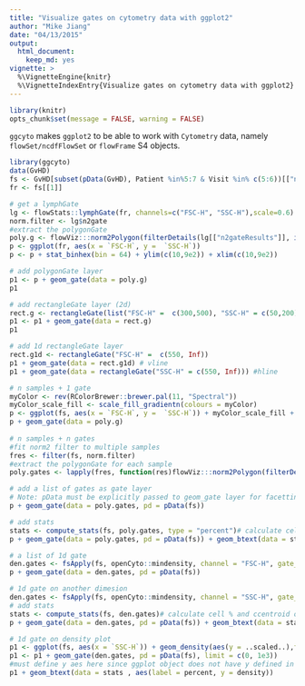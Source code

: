 ```yaml
---
title: "Visualize gates on cytometry data with ggplot2"
author: "Mike Jiang"
date: "04/13/2015"
output:
  html_document:
    keep_md: yes
vignette: >    
  %\VignetteEngine{knitr}
  %\VignetteIndexEntry{Visualize gates on cytometry data with ggplot2}        
---
```


```r
library(knitr)
opts_chunk$set(message = FALSE, warning = FALSE)
```

`ggcyto` makes `ggplot2` to be able to work with `Cytometry` data, namely `flowSet/ncdfFlowSet` or `flowFrame` S4 objects.


```r
library(ggcyto)
data(GvHD)
fs <- GvHD[subset(pData(GvHD), Patient %in%5:7 & Visit %in% c(5:6))[["name"]]]
fr <- fs[[1]]
```

```r
# get a lymphGate
lg <- flowStats::lymphGate(fr, channels=c("FSC-H", "SSC-H"),scale=0.6)
norm.filter <- lg$n2gate
#extract the polygonGate
poly.g <- flowViz:::norm2Polygon(filterDetails(lg[["n2gateResults"]], identifier(norm.filter)))
p <- ggplot(fr, aes(x = `FSC-H`, y =  `SSC-H`))
p <- p + stat_binhex(bin = 64) + ylim(c(10,9e2)) + xlim(c(10,9e2))   

# add polygonGate layer
p1 <- p + geom_gate(data = poly.g)
p1

# add rectangleGate layer (2d)
rect.g <- rectangleGate(list("FSC-H" =  c(300,500), "SSC-H" = c(50,200)))
p1 <- p1 + geom_gate(data = rect.g)
p1

# add 1d rectangleGate layer
rect.g1d <- rectangleGate("FSC-H" =  c(550, Inf))
p1 + geom_gate(data = rect.g1d) # vline
p1 + geom_gate(data = rectangleGate("SSC-H" = c(550, Inf))) #hline

# n samples + 1 gate
myColor <- rev(RColorBrewer::brewer.pal(11, "Spectral"))
myColor_scale_fill <- scale_fill_gradientn(colours = myColor)
p <- ggplot(fs, aes(x = `FSC-H`, y =  `SSC-H`)) + myColor_scale_fill + stat_binhex(bin = 64) + ylim(c(10,9e2)) + xlim(c(10,9e2)) + facet_wrap(~name)    
p + geom_gate(data = poly.g)
    
# n samples + n gates
#fit norm2 filter to multiple samples
fres <- filter(fs, norm.filter)
#extract the polygonGate for each sample
poly.gates <- lapply(fres, function(res)flowViz:::norm2Polygon(filterDetails(res, "defaultLymphGate")))

# add a list of gates as gate layer
# Note: pData must be explicitly passed to geom_gate layer for facetting
p + geom_gate(data = poly.gates, pd = pData(fs))

# add stats
stats <- compute_stats(fs, poly.gates, type = "percent")# calculate cell % and ccentroid of the gates
p + geom_gate(data = poly.gates, pd = pData(fs)) + geom_btext(data = stats , aes(label = percent))

# a list of 1d gate
den.gates <- fsApply(fs, openCyto::mindensity, channel = "FSC-H", gate_range = c(100, 300), adjust = 1)
p + geom_gate(data = den.gates, pd = pData(fs))

# 1d gate on another dimesion
den.gates <- fsApply(fs, openCyto::mindensity, channel = "SSC-H", gate_range = c(100, 500), adjust = 1)
# add stats
stats <- compute_stats(fs, den.gates)# calculate cell % and ccentroid of the gates
p + geom_gate(data = den.gates, pd = pData(fs)) + geom_btext(data = stats , aes(label = percent), bgfill = "yellow")

# 1d gate on density plot
p1 <- ggplot(fs, aes(x = `SSC-H`)) + geom_density(aes(y = ..scaled..),fill = "black") + facet_wrap(~name) 
p1 <- p1 + geom_gate(den.gates, pd = pData(fs), limit = c(0, 1e3)) 
#must define y aes here since ggplot object does not have y defined in aes
p1 + geom_btext(data = stats , aes(label = percent, y = density))

```



